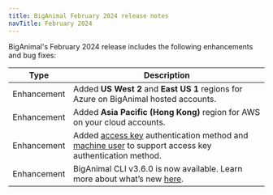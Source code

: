 ```yaml
---
title: BigAnimal February 2024 release notes
navTitle: February 2024
---
```


BigAnimal's February 2024 release includes the following enhancements and bug fixes:

| Type        | Description                                                                                                                                                                                     |
|-------------|-------------------------------------------------------------------------------------------------------------------------------------------------------------------------------------------------|
| Enhancement | Added **US West 2** and **East US 1** regions for Azure on BigAnimal hosted accounts.                                                                                                           |
| Enhancement | Added **Asia Pacific (Hong Kong)** region for AWS on your cloud accounts.                                                                                                                       |
| Enhancement | Added [access key](../reference/access_key) authentication method and [machine user](../administering_cluster/01_portal_access.mdx/#machine-users) to support access key authentication method. |
| Enhancement | BigAnimal CLI v3.6.0 is now available. Learn more about what’s new [here](https://cli.biganimal.com/versions/v3.6.0/).                                                                          |
